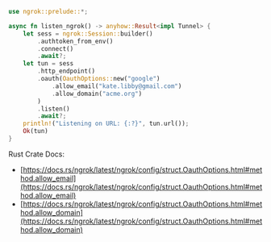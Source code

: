 ```rust
use ngrok::prelude::*;

async fn listen_ngrok() -> anyhow::Result<impl Tunnel> {
    let sess = ngrok::Session::builder()
        .authtoken_from_env()
        .connect()
        .await?;
    let tun = sess
        .http_endpoint()
        .oauth(OauthOptions::new("google")
            .allow_email("kate.libby@gmail.com")
            .allow_domain("acme.org")
        )
        .listen()
        .await?;
    println!("Listening on URL: {:?}", tun.url());
    Ok(tun)
}
```

Rust Crate Docs:

- [https://docs.rs/ngrok/latest/ngrok/config/struct.OauthOptions.html#method.allow_email](https://docs.rs/ngrok/latest/ngrok/config/struct.OauthOptions.html#method.allow_email)
- [https://docs.rs/ngrok/latest/ngrok/config/struct.OauthOptions.html#method.allow_domain](https://docs.rs/ngrok/latest/ngrok/config/struct.OauthOptions.html#method.allow_domain)
